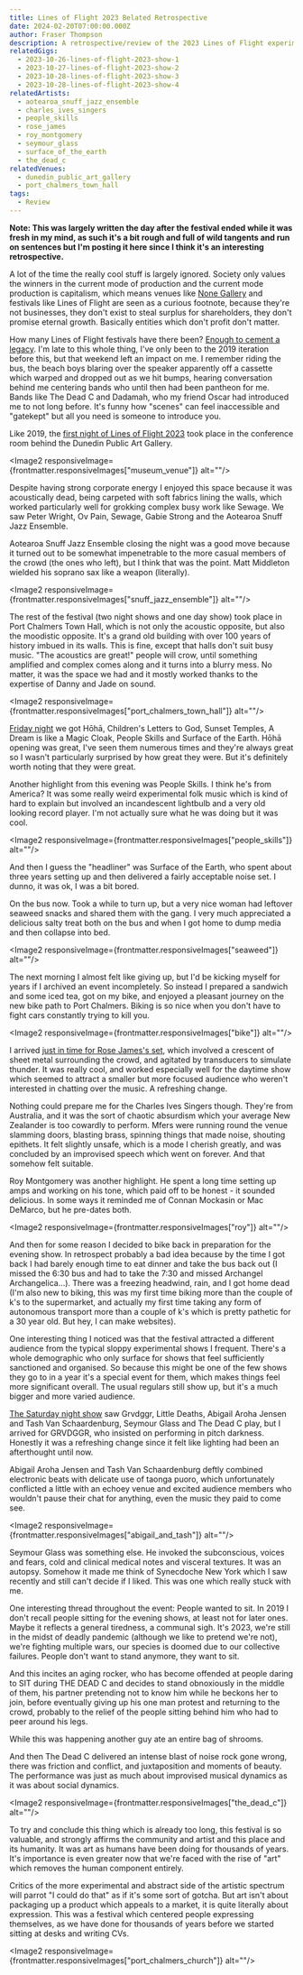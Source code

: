 ```yaml
---
title: Lines of Flight 2023 Belated Retrospective
date: 2024-02-20T07:00:00.000Z
author: Fraser Thompson
description: A retrospective/review of the 2023 Lines of Flight experimental music festival.
relatedGigs:
  - 2023-10-26-lines-of-flight-2023-show-1
  - 2023-10-27-lines-of-flight-2023-show-2
  - 2023-10-28-lines-of-flight-2023-show-3
  - 2023-10-28-lines-of-flight-2023-show-4
relatedArtists:
  - aotearoa_snuff_jazz_ensemble
  - charles_ives_singers
  - people_skills
  - rose_james
  - roy_montgomery
  - seymour_glass
  - surface_of_the_earth
  - the_dead_c
relatedVenues:
  - dunedin_public_art_gallery
  - port_chalmers_town_hall
tags:
  - Review
---
```



**Note: This was largely written the day after the festival ended while it was fresh in my mind, as such it's a bit rough and full of wild tangents and run on sentences but I'm posting it here since I think it's an interesting retrospective.**

A lot of the time the really cool stuff is largely ignored. Society only values the winners in the current mode of production and the current mode production is capitalism, which means venues like [None Gallery](/blog/goodbye_none) and festivals like Lines of Flight are seen as a curious footnote, because they're not businesses, they don't exist to steal surplus for shareholders, they don't promise eternal growth. Basically entities which don't profit don't matter.

How many Lines of Flight festivals have there been? [Enough to cement a legacy](https://www.pyramidclub.org.nz/lines-flight-personal-history). I'm late to this whole thing, I've only been to the 2019 iteration before this, but that weekend left an impact on me. I remember riding the bus, the beach boys blaring over the speaker apparently off a cassette which warped and dropped out as we hit bumps, hearing conversation behind me centering bands who until then had been pantheon for me. Bands like The Dead C and Dadamah, who my friend Oscar had introduced me to not long before. It's funny how "scenes" can feel inaccessible and "gatekept" but all you need is someone to introduce you.

Like 2019, the [first night of Lines of Flight 2023](/gigs/lines-of-flight-2023-show-1) took place in the conference room behind the Dunedin Public Art Gallery.

<Image2 responsiveImage={frontmatter.responsiveImages["museum_venue"]} alt=""/>

Despite having strong corporate energy I enjoyed this space because it was acoustically dead, being carpeted with soft fabrics lining the walls, which worked particularly well for grokking complex busy work like Sewage. We saw Peter Wright, Ov Pain, Sewage, Gabie Strong and the Aotearoa Snuff Jazz Ensemble.

Aotearoa Snuff Jazz Ensemble closing the night was a good move because it turned out to be somewhat impenetrable to the more casual members of the crowd (the ones who left), but I think that was the point. Matt Middleton wielded his soprano sax like a weapon (literally).

<Image2 responsiveImage={frontmatter.responsiveImages["snuff_jazz_ensemble"]} alt=""/>

The rest of the festival (two night shows and one day show) took place in Port Chalmers Town Hall, which is not only the acoustic opposite, but also the moodistic opposite. It's a grand old building with over 100 years of history imbued in its walls. This is fine, except that halls don't suit busy music. "The acoustics are great!" people will crow, until something amplified and complex comes along and it turns into a blurry mess. No matter, it was the space we had and it mostly worked thanks to the expertise of Danny and Jade on sound.

<Image2 responsiveImage={frontmatter.responsiveImages["port_chalmers_town_hall"]} alt=""/>

[Friday night](/gigs/lines-of-flight-2023-show-2) we got Hōhā, Children's Letters to God, Sunset Temples, A Dream is like a Magic Cloak, People Skills and Surface of the Earth. Hōhā opening was great, I've seen them numerous times and they're always great so I wasn't particularly surprised by how great they were. But it's definitely worth noting that they were great.

Another highlight from this evening was People Skills. I think he's from America? It was some really weird experimental folk music which is kind of hard to explain but involved an incandescent lightbulb and a very old looking record player. I'm not actually sure what he was doing but it was cool.

<Image2 responsiveImage={frontmatter.responsiveImages["people_skills"]} alt=""/>

And then I guess the "headliner" was Surface of the Earth, who spent about three years setting up and then delivered a fairly acceptable noise set. I dunno, it was ok, I was a bit bored.

On the bus now. Took a while to turn up, but a very nice woman had leftover seaweed snacks and shared them with the gang. I very much appreciated a delicious salty treat both on the bus and when I got home to dump media and then collapse into bed.

<Image2 responsiveImage={frontmatter.responsiveImages["seaweed"]} alt=""/>

The next morning I almost felt like giving up, but I'd be kicking myself for years if I archived an event incompletely. So instead I prepared a sandwich and some iced tea, got on my bike, and enjoyed a pleasant journey on the new bike path to Port Chalmers. Biking is so nice when you don't have to fight cars constantly trying to kill you.

<Image2 responsiveImage={frontmatter.responsiveImages["bike"]} alt=""/>

I arrived [just in time for Rose James's set](/gigs/lines-of-flight-2023-show-3), which involved a crescent of sheet metal surrounding the crowd, and agitated by transducers to simulate thunder. It was really cool, and worked especially well for the daytime show which seemed to attract a smaller but more focused audience who weren't interested in chatting over the music. A refreshing change.

Nothing could prepare me for the Charles Ives Singers though. They're from Australia, and it was the sort of chaotic absurdism which your average New Zealander is too cowardly to perform. Mfers were running round the venue slamming doors, blasting brass, spinning things that made noise, shouting epithets. It felt slightly unsafe, which is a mode I cherish greatly, and was concluded by an improvised speech which went on forever. And that somehow felt suitable.

Roy Montgomery was another highlight. He spent a long time setting up amps and working on his tone, which paid off to be honest - it sounded delicious. In some ways it reminded me of Connan Mockasin or Mac DeMarco, but he pre-dates both.

<Image2 responsiveImage={frontmatter.responsiveImages["roy"]} alt=""/>

And then for some reason I decided to bike back in preparation for the evening show. In retrospect probably a bad idea because by the time I got back I had barely enough time to eat dinner and take the bus back out (I missed the 6:30 bus and had to take the 7:30 and missed Archangel Archangelica…). There was a freezing headwind, rain, and I got home dead (I'm also new to biking, this was my first time biking more than the couple of k's to the supermarket, and actually my first time taking any form of autonomous transport more than a couple of k's which is pretty pathetic for a 30 year old. But hey, I can make websites).

One interesting thing I noticed was that the festival attracted a different audience from the typical sloppy experimental shows I frequent. There's a whole demographic who only surface for shows that feel sufficiently sanctioned and organised. So because this might be one of the few shows they go to in a year it's a special event for them, which makes things feel more significant overall. The usual regulars still show up, but it's a much bigger and more varied audience.

[The Saturday night show](/gigs/lines-of-flight-2023-show-4) saw Grvdggr, Little Deaths, Abigail Aroha Jensen and Tash Van Schaardenburg, Seymour Glass and The Dead C play, but I arrived for GRVDGGR, who insisted on performing in pitch darkness. Honestly it was a refreshing change since it felt like lighting had been an afterthought until now.

Abigail Aroha Jensen and Tash Van Schaardenburg deftly combined electronic beats with delicate use of taonga puoro, which unfortunately conflicted a little with an echoey venue and excited audience members who wouldn't pause their chat for anything, even the music they paid to come see.

<Image2 responsiveImage={frontmatter.responsiveImages["abigail_and_tash"]} alt=""/>

Seymour Glass was something else. He invoked the subconscious, voices and fears, cold and clinical medical notes and visceral textures. It was an autopsy. Somehow it made me think of Synecdoche New York which I saw recently and still can't decide if I liked. This was one which really stuck with me.

One interesting thread throughout the event: People wanted to sit. In 2019 I don't recall people sitting for the evening shows, at least not for later ones. Maybe it reflects a general tiredness, a communal sigh. It's 2023, we're still in the midst of deadly pandemic (although we like to pretend we're not), we're fighting multiple wars, our species is doomed due to our collective failures. People don't want to stand anymore, they want to sit.

And this incites an aging rocker, who has become offended at people daring to SIT during THE DEAD C and decides to stand obnoxiously in the middle of them, his partner pretending not to know him while he beckons her to join, before eventually giving up his one man protest and returning to the crowd, probably to the relief of the people sitting behind him who had to peer around his legs.

While this was happening another guy ate an entire bag of shrooms.

And then The Dead C delivered an intense blast of noise rock gone wrong, there was friction and conflict, and juxtaposition and moments of beauty. The performance was just as much about improvised musical dynamics as it was about social dynamics.

<Image2 responsiveImage={frontmatter.responsiveImages["the_dead_c"]} alt=""/>

To try and conclude this thing which is already too long, this festival is so valuable, and strongly affirms the community and artist and this place and its humanity. It was art as humans have been doing for thousands of years. It's importance is even greater now that we're faced with the rise of "art" which removes the human component entirely.

Critics of the more experimental and abstract side of the artistic spectrum will parrot "I could do that" as if it's some sort of gotcha. But art isn't about packaging up a product which appeals to a market, it is quite literally about expression. This was a festival which centered people expressing themselves, as we have done for thousands of years before we started sitting at desks and writing CVs.

<Image2 responsiveImage={frontmatter.responsiveImages["port_chalmers_church"]} alt=""/>
